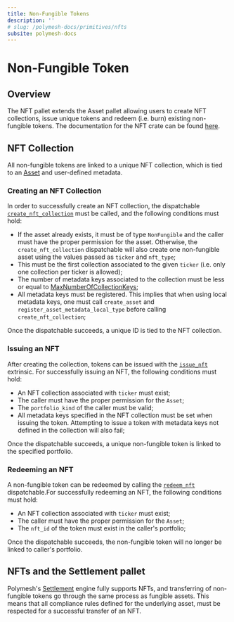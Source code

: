 ```yaml
---
title: Non-Fungible Tokens
description: ''
# slug: /polymesh-docs/primitives/nfts
subsite: polymesh-docs
---
```


# Non-Fungible Token 

## Overview

The NFT pallet extends the Asset pallet allowing users to create NFT collections, issue unique tokens and redeem (i.e. burn) existing non-fungible tokens. The documentation for the NFT crate can be found [here](https://docs.polymesh.live/pallet_nft/index.html).

## NFT Collection

All non-fungible tokens are linked to a unique NFT collection, which is tied to an [Asset](https://developers.polymesh.network/polymesh-docs/primitives/assets/#asset-creation) and user-defined metadata.

### Creating an NFT Collection

In order to successfully create an NFT collection, the dispatchable [`create_nft_collection`](https://docs.polymesh.live/pallet_nft/struct.Module.html#arguments) must be called, and the following conditions must hold:
* If the asset already exists, it must be of type `NonFungible` and the caller must have the proper permission for the asset. Otherwise, the `create_nft_collection` dispatchable will also create one non-fungible asset using the values passed as `ticker` and `nft_type`; 
* This must be the first collection associated to the given `ticker` (i.e. only one collection per ticker is allowed);
* The number of metadata keys associated to the collection must be less or equal to [MaxNumberOfCollectionKeys](https://docs.polymesh.live/pallet_nft/trait.Config.html#associatedtype.MaxNumberOfCollectionKeys);
* All metadata keys must be registered. This implies that when using local metadata keys, one must call `create_asset` and `register_asset_metadata_local_type` before calling `create_nft_collection`;

Once the dispatchable succeeds, a unique ID is tied to the NFT collection.

### Issuing an NFT 

After creating the collection, tokens can be issued with the [`issue_nft`](https://docs.polymesh.live/pallet_nft/struct.Module.html#arguments-1) extrinsic. For successfully issuing an NFT, the following conditions must hold:
* An NFT collection associated with `ticker` must exist;
* The caller must have the proper permission for the `Asset`;
* The `portfolio_kind` of the caller must be valid;
* All metadata keys specified in the NFT collection must be set when issuing the token. Attempting to issue a token with metadata keys not defined in the collection will also fail;
  
Once the dispatchable succeeds, a unique non-fungible token is linked to the specified portfolio. 

### Redeeming an NFT 

A non-fungible token can be redeemed by calling the [`redeem_nft`](https://docs.polymesh.live/pallet_nft/struct.Module.html#arguments-2) dispatchable.For successfully redeeming an NFT, the following conditions must hold: 
* An NFT collection associated with `ticker` must exist;
* The caller must have the proper permission for the `Asset`;
* The `nft_id` of the token must exist in the caller's portfolio;
  
Once the dispatchable succeeds, the non-fungible token will no longer be linked to caller's portfolio.

## NFTs and the Settlement pallet

Polymesh's [Settlement](https://developers.polymesh.network/polymesh-docs/primitives/settlement/#overview) engine fully supports NFTs, and transferring of non-fungible tokens go through the same process as fungible assets. This means that all compliance rules defined for the underlying asset, must be respected for a successful transfer of an NFT.